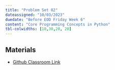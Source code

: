 ```yaml
---
title: "Problem Set 02"
dateassigned: "10/03/2023"
duedate: "Before EOD Friday Week 6"
content: "Core Programming Concepts in Python"
tbl-colwidths: [10,30,20, 20]
---
```


## Materials

-   [Github Classroom Link](https://classroom.github.com/a/tB2KHMK9)
